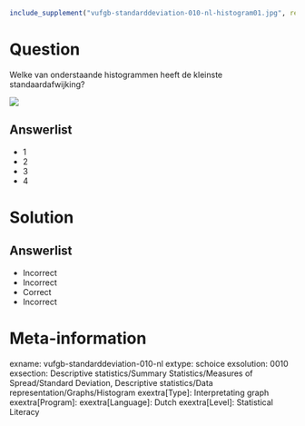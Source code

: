 ```r
include_supplement("vufgb-standarddeviation-010-nl-histogram01.jpg", recursive = TRUE)
```

Question
========
  
Welke van onderstaande histogrammen heeft de kleinste standaardafwijking?
  
![](vufgb-standarddeviation-010-nl-histogram01.jpg)  
  
Answerlist
----------
* 1
* 2
* 3
* 4

Solution
========

Answerlist
----------
* Incorrect
* Incorrect
* Correct
* Incorrect

Meta-information
================
exname: vufgb-standarddeviation-010-nl
extype: schoice
exsolution: 0010
exsection: Descriptive statistics/Summary Statistics/Measures of Spread/Standard Deviation, Descriptive statistics/Data representation/Graphs/Histogram
exextra[Type]: Interpretating graph
exextra[Program]: 
exextra[Language]: Dutch
exextra[Level]: Statistical Literacy

